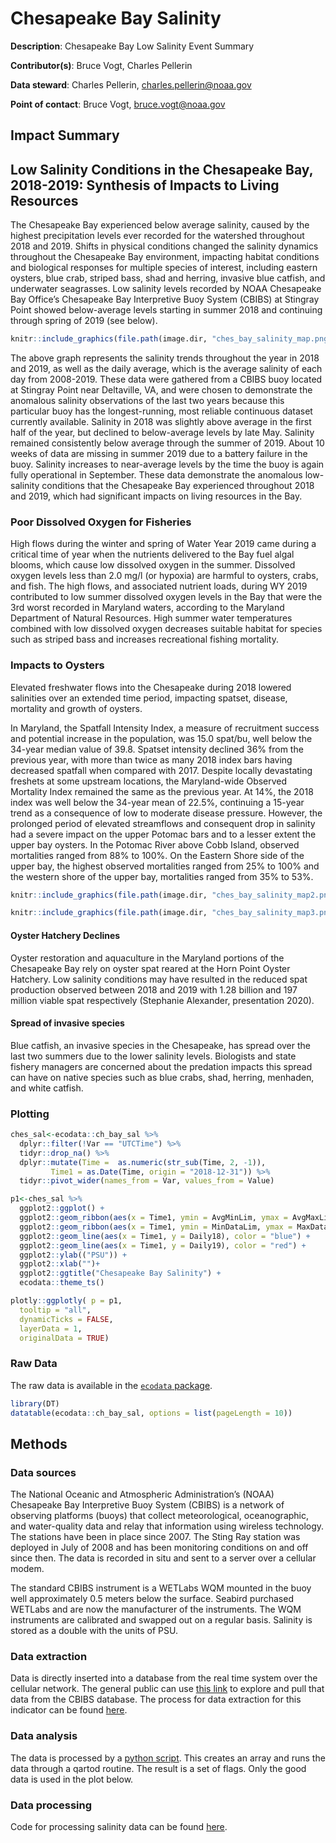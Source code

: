 # Chesapeake Bay Salinity

**Description**: Chesapeake Bay Low Salinity Event Summary 

**Contributor(s)**: Bruce Vogt, Charles Pellerin
  
**Data steward**: Charles Pellerin, <charles.pellerin@noaa.gov>
  
**Point of contact**: Bruce Vogt, <bruce.vogt@noaa.gov> 

## Impact Summary

## Low Salinity Conditions in the Chesapeake Bay, 2018-2019: Synthesis of Impacts to Living Resources


The Chesapeake Bay experienced below average salinity, caused by the highest precipitation levels ever recorded for the watershed throughout 2018 and 2019. Shifts in physical conditions changed the salinity dynamics throughout the Chesapeake Bay environment, impacting habitat conditions and biological responses for multiple species of interest, including eastern oysters, blue crab, striped bass, shad and herring, invasive blue catfish, and underwater seagrasses. Low salinity levels recorded by NOAA Chesapeake Bay Office’s Chesapeake Bay Interpretive Buoy System (CBIBS) at Stingray Point showed below-average levels starting in summer 2018 and continuing through spring of 2019 (see below). 

```r

knitr::include_graphics(file.path(image.dir, "ches_bay_salinity_map.png"))

```


<!-- ```{r , code = readLines("https://raw.githubusercontent.com/NOAA-EDAB/ecodata/master/chunk-scripts/LTL.Rmd-cb-sal.R"), echo = F, fig.align="center", eval = T, fig.cap="Buoy data showing unprecedented fresh water in Chesapeake Bay, 2018-2019."} -->

<!-- ``` -->


The above graph represents the salinity trends throughout the year in 2018 and 2019, as well as the daily average, which is the average salinity of each day from 2008-2019. These data were gathered from a CBIBS buoy located at Stingray Point near Deltaville, VA, and were chosen to demonstrate the anomalous salinity observations of the last two years because this particular buoy has the longest-running, most reliable continuous dataset currently available.
Salinity in 2018 was slightly above average in the first half of the year, but declined to below-average levels by late May. Salinity remained consistently below average through the summer of 2019. About 10 weeks of data are missing in summer 2019 due to a battery failure in the buoy.  Salinity increases to near-average levels by the time the buoy is again fully operational in September. These data demonstrate the anomalous low-salinity conditions that the Chesapeake Bay experienced throughout 2018 and 2019, which had significant impacts on living resources in the Bay.


### Poor Dissolved Oxygen for Fisheries
High flows during the winter and spring of Water Year 2019 came during a critical time of year when the nutrients delivered to the Bay fuel algal blooms, which cause low dissolved oxygen in the summer. Dissolved oxygen levels less than 2.0 mg/l (or hypoxia) are harmful to oysters, crabs, and fish. The high flows, and associated nutrient loads, during WY 2019 contributed to low summer dissolved oxygen levels in the Bay that were the 3rd worst recorded in Maryland waters, according to the Maryland Department of Natural Resources. High summer water temperatures combined with low dissolved oxygen decreases suitable habitat for species such as striped bass and increases recreational fishing mortality.

### Impacts to Oysters 
Elevated freshwater flows into the Chesapeake during 2018 lowered salinities over an extended time period, impacting spatset, disease, mortality and growth of oysters. 

In Maryland, the Spatfall Intensity Index, a measure of recruitment success and potential increase in the population, was 15.0 spat/bu, well below the 34-year median value of 39.8. Spatset intensity declined 36% from the previous year, with more than twice as many 2018 index bars having decreased spatfall when compared with 2017. Despite locally devastating freshets at some upstream locations, the Maryland-wide Observed Mortality Index remained the same as the previous year. At 14%, the 2018 index was well below the 34-year mean of 22.5%, continuing a 15-year trend as a consequence of low to moderate disease pressure. However, the prolonged period of elevated streamflows and consequent drop in salinity had a severe impact on the upper Potomac bars and to a lesser extent the upper bay oysters. In the Potomac River above Cobb Island, observed mortalities ranged from 88% to 100%. On the Eastern Shore side of the upper bay, the highest observed mortalities ranged from 25% to 100% and the western shore of the upper bay, mortalities ranged from 35% to 53%. 

```r

knitr::include_graphics(file.path(image.dir, "ches_bay_salinity_map2.png"))

knitr::include_graphics(file.path(image.dir, "ches_bay_salinity_map3.png"))

```



#### Oyster Hatchery Declines
Oyster restoration and aquaculture in the Maryland portions of the Chesapeake Bay rely on oyster spat reared at the Horn Point Oyster Hatchery.  Low salinity conditions may have resulted in the reduced spat production observed between 2018 and 2019 with 1.28 billion and 197 million viable spat respectively (Stephanie Alexander, presentation 2020). 

#### Spread of invasive species
Blue catfish, an invasive species in the Chesapeake, has spread over the last two summers due to the lower salinity levels. Biologists and state fishery managers are concerned about the predation impacts this spread can have on native species such as blue crabs, shad, herring, menhaden, and white catfish. 

### Plotting
```r

ches_sal<-ecodata::ch_bay_sal %>% 
  dplyr::filter(!Var == "UTCTime") %>% 
  tidyr::drop_na() %>%
  dplyr::mutate(Time =  as.numeric(str_sub(Time, 2, -1)),
         Time1 = as.Date(Time, origin = "2018-12-31")) %>% 
  tidyr::pivot_wider(names_from = Var, values_from = Value)

p1<-ches_sal %>% 
  ggplot2::ggplot() +
  ggplot2::geom_ribbon(aes(x = Time1, ymin = AvgMinLim, ymax = AvgMaxLim))+
  ggplot2::geom_ribbon(aes(x = Time1, ymin = MinDataLim, ymax = MaxDataLim), alpha = 0.3)+
  ggplot2::geom_line(aes(x = Time1, y = Daily18), color = "blue") +
  ggplot2::geom_line(aes(x = Time1, y = Daily19), color = "red") +
  ggplot2::ylab(("PSU")) +
  ggplot2::xlab("")+
  ggplot2::ggtitle("Chesapeake Bay Salinity") +
  ecodata::theme_ts()

plotly::ggplotly( p = p1,
  tooltip = "all",
  dynamicTicks = FALSE,
  layerData = 1,
  originalData = TRUE)
```


### Raw Data 
The raw data is available in the [`ecodata` package](https://noaa-edab.github.io/ecodata/landing_page). 

```r
library(DT)
datatable(ecodata::ch_bay_sal, options = list(pageLength = 10))
```



## Methods
### Data sources
The National Oceanic and Atmospheric Administration’s (NOAA) Chesapeake Bay Interpretive Buoy System (CBIBS) is a network of observing platforms (buoys) that collect meteorological, oceanographic, and water-quality data and relay that information using wireless technology. The stations have been in place since 2007. The Sting Ray station was deployed in July of 2008 and has been monitoring conditions on and off since then. The data is recorded in situ and sent to a server over a cellular modem. 

The standard CBIBS instrument is a WETLabs WQM mounted in the buoy well approximately 0.5 meters below the surface. Seabird purchased WETLabs and are now the manufacturer of the instruments. The WQM instruments are calibrated and swapped out on a regular basis. Salinity is stored as a double with the units of PSU.

### Data extraction 
Data is directly inserted into a database from the real time system over the cellular network. The general public can use [this link](https://buoybay.noaa.gov/observations/data-download) to explore and pull that data from the CBIBS database. The process for data extraction for this indicator can be found [here](https://github.com/NOAA-EDAB/tech-doc/tree/master/R/stored_scripts/ches_bay_sal_extraction.txt).


### Data analysis
The data is processed by a [python script](https://github.com/NOAA-EDAB/tech-doc/tree/master/R/stored_scripts/ches_bay_sal_analysis.py). This creates an array and runs the data through a qartod routine. The result is a set of flags. Only the good data is used in the plot below.

### Data processing
Code for processing salinity data can be found [here](https://github.com/NOAA-EDAB/ecodata/blob/master/data-raw/get_ch_bay_sal.R). 



